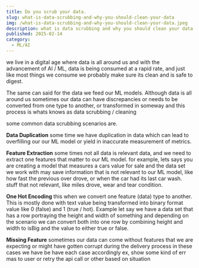 ```yaml
---
title: Do you scrub your data.
slug: what-is-data-scrubbing-and-why-you-should-clean-your-data
img: /what-is-data-scrubbing-and-why-you-should-clean-your-data.jpeg
description: what is data scrubbing and why you should clean your data.
published: 2025-02-14
category: 
  - ML/AI
---
```


we live in a digital age where data is all around us and with the advancement of AI / ML, data is being consumed at a rapid rate, and just like most things we consume we probably make sure its clean and is safe to digest. 

The same can said for the data we feed our ML models. Although data is all around us sometimes our data can have discrepancies or needs to be converted from one type to another, or transformed in someway and this process is whats knows as data scrubbing / cleaning

some common data scrubbing scenarios are.

**Data Duplication** 
some time we have duplication in data which can lead to overfilling our our ML model or yield in inaccurate measurement of metrics.

**Feature Extraction**
some times not all data is relevant data, and we need to extract one features that matter to our ML model. for example, lets says you are creating a model that measures a cars value for sale and the data set we work with may save information that is not relevant to our ML model, like how fast the previous over drove, or when the car had its last car wash. stuff that not relevant, like miles drove, wear and tear condition.

**One Hot Encoding**
this when we convert one feature (data) type to another. This is mostly done with text value being transformed into binary format value like 0 (false) and 1 (true / hot). Example let say we have a data set that has a row portraying the height and width of something and depending on the scenario we can convert both into one row by combining height and width to isBig and the value to either true or false.

**Missing Feature** 
sometimes our data can come without features that we are expecting or might have gotten corrupt during the delivery process in these cases we have be have each case accordingly ex, show some kind of err mas to user or retry the api call or other based on situation
